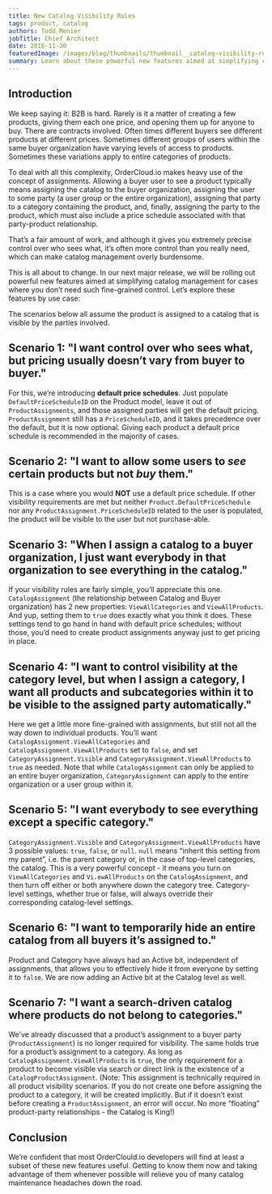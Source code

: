 ```yaml
---
title: New Catalog Visibility Rules
tags: product, catalog
authors: Todd Menier
jobTitle: Chief Architect
date: 2016-11-30
featuredImage: /images/blog/thumbnails/thumbnail__catalog-visibility-rules.jpg
summary: Learn about these powerful new features aimed at simplifying catalog management
---
```


## Introduction

We keep saying it: B2B is hard. Rarely is it a matter of creating a few products, giving them each one price, and opening them up for anyone to buy. There are contracts involved. Often times different buyers see different products at different prices. Sometimes different groups of users within the same buyer organization have varying levels of access to products. Sometimes these variations apply to entire categories of products.

To deal with all this complexity, OrderCloud.io makes heavy use of the concept of assignments. Allowing a buyer user to see a product typically means assigning the catalog to the buyer organization, assigning the user to some party (a user group or the entire organization), assigning that party to a category containing the product, and, finally, assigning the party to the product, which must also include a price schedule associated with that party-product relationship.

That’s a fair amount of work, and although it gives you extremely precise control over who sees what, it’s often more control than you really need, which can make catalog management overly burdensome.

This is all about to change. In our next major release, we will be rolling out powerful new features aimed at simplifying catalog management for cases where you don’t need such fine-grained control. Let’s explore these features by use case:

The scenarios below all assume the product is assigned to a catalog that is visible by the parties involved.

## Scenario 1: "I want control over who sees what, but pricing usually doesn’t vary from buyer to buyer."

For this, we’re introducing **default price schedules**. Just populate `DefaultPriceScheduleID` on the Product model, leave it out of `ProductAssignments`, and those assigned parties will get the default pricing. `ProductAssignment` still has a `PriceScheduleID`, and it takes precedence over the default, but it is now optional. Giving each product a default price schedule is recommended in the majority of cases.

## Scenario 2: "I want to allow some users to *see* certain products but not *buy* them."

This is a case where you would **NOT** use a default price schedule. If other visibility requirements are met but neither `Product.DefaultPriceSchedule` nor any `ProductAssignment.PriceScheduleID` related to the user is populated, the product will be visible to the user but not purchase-able.

## Scenario 3: "When I assign a catalog to a buyer organization, I just want everybody in that organization to see everything in the catalog."

If your visibility rules are fairly simple, you’ll appreciate this one. `CatalogAssignment` (the relationship between Catalog and Buyer organization) has 2 new properties: `ViewAllCategories` and `ViewAllProducts`. And yup, setting them to `true` does exactly what you think it does. These settings tend to go hand in hand with default price schedules; without those, you’d need to create product assignments anyway just to get pricing in place.

## Scenario 4: "I want to control visibility at the category level, but when I assign a category, I want all products and subcategories within it to be visible to the assigned party automatically."

Here we get a little more fine-grained with assignments, but still not all the way down to individual products. You’ll want `CatalogAssignment.ViewAllCategories` and `CatalogAssignment.ViewAllProducts` set to `false`, and set `CategoryAssignment.Visible` and `CategoryAssignment.ViewAllProducts` to `true` as needed. Note that while `CatalogAssignment` can only be applied to an entire buyer organization, `CategoryAssignment` can apply to the entire organization or a user group within it.

## Scenario 5: "I want everybody to see everything except a specific category."

`CategoryAssignment.Visible` and `CategoryAssignment.ViewAllProducts` have 3 possible values: `true`, `false`, or `null`. `null` means “inherit this setting from my parent”, i.e. the parent category or, in the case of top-level categories, the catalog. This is a very powerful concept - it means you turn on `ViewAllCategories` and `Vi.ewAllProducts` on the `CatalogAssignment`, and then turn off either or both anywhere down the category tree. Category-level settings, whether true or false, will always override their corresponding catalog-level settings.

## Scenario 6: "I want to temporarily hide an entire catalog from all buyers it’s assigned to."

Product and Category have always had an Active bit, independent of assignments, that allows you to effectively hide it from everyone by setting it to `false`. We are now adding an Active bit at the Catalog level as well.

## Scenario 7: "I want a search-driven catalog where products do not belong to categories."

We’ve already discussed that a product’s assignment to a buyer party (`ProductAssignment`) is no longer required for visibility. The same holds true for a product’s assignment to a category. As long as `CatalogAssignment.ViewAllProducts` is `true`, the only requirement for a product to become visible via search or direct link is the existence of a `CatalogProductAssignment`. (Note: This assignment is technically required in all product visibility scenarios. If you do not create one before assigning the product to a category, it will be created implicitly. But if it doesn’t exist before creating a `ProductAssignment`, an error will occur. No more “floating” product-party relationships - the Catalog is King!)

## Conclusion

We’re confident that most OrderClould.io developers will find at least a subset of these new features useful. Getting to know them now and taking advantage of them whenever possible will relieve you of many catalog maintenance headaches down the road.


